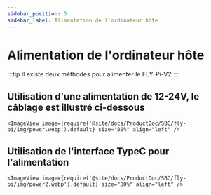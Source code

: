 ```yaml
---
sidebar_position: 5
sidebar_label: Alimentation de l'ordinateur hôte
---
```




# Alimentation de l'ordinateur hôte

:::tip
Il existe deux méthodes pour alimenter le FLY-Pi-V2
:::

## Utilisation d'une alimentation de 12-24V, le câblage est illustré ci-dessous

    <ImageView image={require('@site/docs/ProductDoc/SBC/fly-pi/img/power.webp').default} size="80%" align="left" />


## Utilisation de l'interface TypeC pour l'alimentation

    <ImageView image={require('@site/docs/ProductDoc/SBC/fly-pi/img/power2.webp').default} size="80%" align="left" />